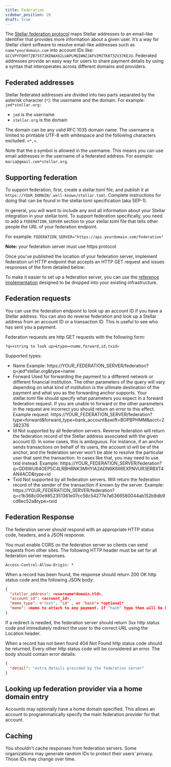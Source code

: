```yaml
---
title: Federation
sidebar_position: 20
draft: true
---
```


The [Stellar federation protocol](https://github.com/stellar/stellar-protocol/blob/master/ecosystem/sep-0002.md) maps Stellar addresses to an email-like identifier that provides more information about a given user. It’s a way for Stellar client software to resolve email-like addresses such as `name*yourdomain.com` into account IDs like: `GCCVPYFOHY7ZB7557JKENAX62LUAPLMGIWNZJAFV2MITK6T32V37KEJU`. Federated addresses provide an easy way for users to share payment details by using a syntax that interoperates across different domains and providers.

## Federated addresses

Stellar federated addresses are divided into two parts separated by the asterisk character (`*`): the username and the domain. For example: `jed*stellar.org:`

- `jed` is the username
- `stellar.org` is the domain

The domain can be any valid RFC 1035 domain name. The username is limited to printable UTF-8 with whitespace and the following characters excluded: `<*,>`.

Note that the `@` symbol is allowed in the username. This means you can use email addresses in the username of a federated address. For example: `maria@gmail.com*stellar.org`.

## Supporting federation

To support federation, first, create a stellar.toml file, and publish it at `https://YOUR_DOMAIN/.well-known/stellar.toml`. Complete instructions for doing that can be found in the stellar.toml specification (aka SEP-1).

In general, you will want to include any and all information about your Stellar integration in your stellar.toml. To support federation specifically, you need to add a `FEDERATION_SERVER` section to your stellar.toml file that tells other people the URL of your federation endpoint.

For example: `FEDERATION_SERVER="https://api.yourdomain.com/federation"`

**Note:** your federation server must use https protocol

Once you’ve published the location of your federation server, implement federation url HTTP endpoint that accepts an HTTP GET request and issues responses of the form detailed below:

To make it easier to set up a federation server, you can use the [reference implementation](https://github.com/stellar/go/tree/master/services/federation) designed to be dropped into your existing infrastructure.

## Federation requests

You can use the federation endpoint to look up an account ID if you have a Stellar address. You can also do reverse federation and look up a Stellar address from an account ID or a transaction ID. This is useful to see who has sent you a payment.

Federation requests are http GET requests with the following form:

`?q=<string to look up>&type=<name,forward,id,txid>`

Supported types:

- Name Example: https://YOUR_FEDERATION_SERVER/federation?q=jed\*stellar.org&type=name
- Forward Used for forwarding the payment to a different network or different financial institution. The other parameters of the query will vary depending on what kind of institution is the ultimate destination of the payment and what you as the forwarding anchor supports. Your stellar.toml file should specify what parameters you expect in a forward federation request. If you are unable to forward or the other parameters in the request are incorrect you should return an error to this effect. Example request: https://YOUR_FEDERATION_SERVER/federation?type=forward&forward_type=bank_account&swift=BOPBPHMM&acct=2382376
- Id Not supported by all federation servers. Reverse federation will return the federation record of the Stellar address associated with the given account ID. In some cases, this is ambiguous. For instance, if an anchor sends transactions on behalf of its users, the account id will be of the anchor, and the federation server won’t be able to resolve the particular user that sent the transaction. In cases like that, you may need to use txid instead. Example: https://YOUR_FEDERATION_SERVER/federation?q=GD6WU64OEP5C4LRBH6NK3MHYIA2ADN6K6II6EXPNVUR3ERBXT4AN4ACD&type=id
- Txid Not supported by all federation servers. Will return the federation record of the sender of the transaction if known by the server. Example: https://YOUR_FEDERATION_SERVER/federation?q=c1b368c00e9852351361e07cc58c54277e7a6366580044ab152b8db9cd8ec52a&type=txid

## Federation Response

The federation server should respond with an appropriate HTTP status code, headers, and a JSON response.

You must enable CORS on the federation server so clients can send requests from other sites. The following HTTP header must be set for all federation server responses.

`Access-Control-Allow-Origin: *`

When a record has been found, the response should return 200 OK http status code and the following JSON body:

```json
{
  "stellar_address": <username*domain.tld>,
  "account_id": <account_id>,
  "memo_type": <"text", "id" , or "hash"> *optional*
  "memo": <memo to attach to any payment. if "hash" type then will be base64 encoded> *optional*
}
```

If a redirect is needed, the federation server should return 3xx http status code and immediately redirect the user to the correct URL using the Location header.

When a record has not been found 404 Not Found http status code should be returned. Every other http status code will be considered an error. The body should contain error details:

```json
{
  "detail": "extra details provided by the federation server"
}
```

## Looking up federation provider via a home domain entry

Accounts may optionally have a home domain specified. This allows an account to programmatically specify the main federation provider for that account.

## Caching

You shouldn’t cache responses from federation servers. Some organizations may generate random IDs to protect their users’ privacy. Those IDs may change over time.
